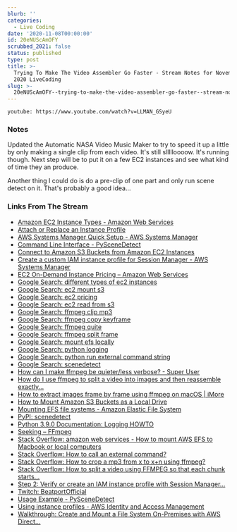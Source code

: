 ```yaml
---
blurb: ''
categories:
  - Live Coding
date: '2020-11-08T00:00:00'
id: 20eNUScAmOFY
scrubbed_2021: false
status: published
type: post
title: >-
  Trying To Make The Video Assembler Go Faster - Stream Notes for November 8
  2020 LiveCoding
slug: >-
  20eNUScAmOFY--trying-to-make-the-video-assembler-go-faster--stream-notes-for-november-8-2020-livecoding
---
```


`youtube: https://www.youtube.com/watch?v=LLMAN_GSyeU`

### Notes

Updated the Automatic NASA Video Music Maker to try to speed it up a little by only making a single clip from each video. It's still sllllloooow. It's running though. Next step will be to put it on a few EC2 instances and see what kind of time they an produce. 

Another thing I could do is do a pre-clip of one part and only run scene detect on it. That's probably a good idea...


### Links From The Stream

- [Amazon EC2 Instance Types - Amazon Web Services](https://aws.amazon.com/ec2/instance-types/)
- [Attach or Replace an Instance Profile](https://aws.amazon.com/premiumsupport/knowledge-center/attach-replace-ec2-instance-profile/)
- [AWS Systems Manager Quick Setup - AWS Systems Manager](https://docs.aws.amazon.com/systems-manager/latest/userguide/systems-manager-quick-setup.html)
- [Command Line Interface - PySceneDetect](https://pyscenedetect.readthedocs.io/en/latest/examples/usage/)
- [Connect to Amazon S3 Buckets from Amazon EC2 Instances](https://aws.amazon.com/premiumsupport/knowledge-center/ec2-instance-access-s3-bucket/)
- [Create a custom IAM instance profile for Session Manager - AWS Systems Manager](https://docs.aws.amazon.com/systems-manager/latest/userguide/getting-started-create-iam-instance-profile.html)
- [EC2 On-Demand Instance Pricing – Amazon Web Services](https://aws.amazon.com/ec2/pricing/on-demand/)
- [Google Search: different types of ec2 instances](https://www.google.com/search?client=safari&rls=en&q=different+types+of+ec2+instances&ie=UTF-8&oe=UTF-8)
- [Google Search: ec2 mount s3](https://www.google.com/search?client=safari&rls=en&q=ec2+mount+s3&ie=UTF-8&oe=UTF-8)
- [Google Search: ec2 pricing](https://www.google.com/search?client=safari&rls=en&q=ec2+pricing&ie=UTF-8&oe=UTF-8)
- [Google Search: ec2 read from s3](https://www.google.com/search?client=safari&rls=en&q=ec2+read+from+s3&ie=UTF-8&oe=UTF-8)
- [Google Search: ffmpeg clip mp3](https://www.google.com/search?client=safari&rls=en&q=ffmpeg+clip+mp3&ie=UTF-8&oe=UTF-8)
- [Google Search: ffmpeg copy keyframe](https://www.google.com/search?client=safari&rls=en&q=ffmpeg+copy+keyframe&ie=UTF-8&oe=UTF-8)
- [Google Search: ffmpeg quite](https://www.google.com/search?client=safari&rls=en&q=ffmpeg+quite&ie=UTF-8&oe=UTF-8)
- [Google Search: ffmpeg split frame](https://www.google.com/search?client=safari&rls=en&q=ffmpeg+split+frame&ie=UTF-8&oe=UTF-8)
- [Google Search: mount efs locally](https://www.google.com/search?client=safari&rls=en&q=mount+efs+locally&ie=UTF-8&oe=UTF-8)
- [Google Search: python logging](https://www.google.com/search?client=safari&rls=en&q=python+logging&ie=UTF-8&oe=UTF-8)
- [Google Search: python run external command string](https://www.google.com/search?newwindow=1&client=safari&rls=en&ei=pUinX8PHFtKm5gKniLrwBw&q=python+run+external+command+string&oq=python+run+external+command+string&gs_lcp=CgZwc3ktYWIQAzIFCAAQzQIyBQgAEM0CMgUIABDNAjIFCAAQzQIyBQgAEM0COgQIABBHUOEbWNcdYOshaABwAngAgAFwiAH2ApIBAzIuMpgBAKABAaoBB2d3cy13aXrIAQjAAQE&sclient=psy-ab&ved=0ahUKEwiDrvXh5PHsAhVSk1kKHSeEDn4Q4dUDCAw&uact=5)
- [Google Search: scenedetect](https://www.google.com/search?client=safari&rls=en&q=scenedetect&ie=UTF-8&oe=UTF-8)
- [How can I make ffmpeg be quieter/less verbose? - Super User](https://superuser.com/questions/326629/how-can-i-make-ffmpeg-be-quieter-less-verbose)
- [How do I use ffmpeg to split a video into images and then reassemble exactly...](https://superuser.com/questions/1044444/how-do-i-use-ffmpeg-to-split-a-video-into-images-and-then-reassemble-exactly-the)
- [How to extract images frame by frame using ffmpeg on macOS | iMore](https://www.imore.com/how-extract-images-frame-frame-using-ffmpeg-macos)
- [How to Mount Amazon S3 Buckets as a Local Drive](https://cloud.netapp.com/blog/amazon-s3-as-a-file-system)
- [Mounting EFS file systems - Amazon Elastic File System](https://docs.aws.amazon.com/efs/latest/ug/mounting-fs.html)
- [PyPI: scenedetect](https://pypi.org/project/scenedetect/)
- [Python 3.9.0 Documentation: Logging HOWTO](https://docs.python.org/3/howto/logging.html)
- [Seeking – FFmpeg](https://trac.ffmpeg.org/wiki/Seeking)
- [Stack Overflow: amazon web services - How to mount AWS EFS to Macbook or local computers](https://stackoverflow.com/questions/41026572/how-to-mount-aws-efs-to-macbook-or-local-computers)
- [Stack Overflow: How to call an external command?](https://stackoverflow.com/questions/89228/how-to-call-an-external-command)
- [Stack Overflow: How to crop a mp3 from x to x+n using ffmpeg?](https://stackoverflow.com/questions/1390731/how-to-crop-a-mp3-from-x-to-xn-using-ffmpeg)
- [Stack Overflow: How to split a video using FFMPEG so that each chunk starts...](https://stackoverflow.com/questions/14005110/how-to-split-a-video-using-ffmpeg-so-that-each-chunk-starts-with-a-key-frame)
- [Step 2: Verify or create an IAM instance profile with Session Manager...](https://docs.aws.amazon.com/systems-manager/latest/userguide/session-manager-getting-started-instance-profile.html)
- [Twitch: BeatportOfficial](https://www.twitch.tv/beatportofficial)
- [Usage Example - PySceneDetect](https://pyscenedetect.readthedocs.io/en/latest/examples/usage-example/)
- [Using instance profiles - AWS Identity and Access Management](https://docs.aws.amazon.com/IAM/latest/UserGuide/id_roles_use_switch-role-ec2_instance-profiles.html)
- [Walkthrough: Create and Mount a File System On-Premises with AWS Direct...](https://docs.aws.amazon.com/efs/latest/ug/efs-onpremises.html)
